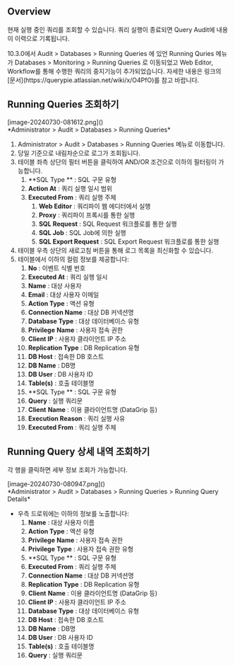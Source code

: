 
## Overview
현재 실행 중인 쿼리를 조회할 수 있습니다. 쿼리 실행이 종료되면 Query Audit에 내용이 이력으로 기록됩니다.

<Callout type="info">
10.3.0에서 Audit &gt; Databases &gt; Running Queries 에 있언 Running Quries 메뉴가 Databases &gt; Monitoring &gt; Running Queries 로 이동되었고 Web Editor, Workflow를 통해 수행한 쿼리의 중지기능이 추가되었습니다. 자세한 내용은 링크의 [문서](https://querypie.atlassian.net/wiki/x/O4PfO)를 참고 바랍니다. 
</Callout>

## Running Queries 조회하기
<p align="center">
<div>[image-20240730-081612.png]()</div>
*Administrator &gt; Audit &gt; Databases &gt; Running Queries*
</p>

1. Administrator &gt; Audit &gt; Databases &gt; Running Queries 메뉴로 이동합니다.
2. 당일 기준으로 내림차순으로 로그가 조회됩니다.
3. 테이블 좌측 상단의 필터 버튼을 클릭하여 AND/OR 조건으로 이하의 필터링이 가능합니다.
    1.  **SQL Type ** : SQL 구문 유형
    2.  **Action At**  : 쿼리 실행 일시 범위
    3.  **Executed From**  : 쿼리 실행 주체
        1.  **Web Editor**  : 쿼리파이 웹 에디터에서 실행 
        2.  **Proxy**  : 쿼리파이 프록시를 통한 실행
        3.  **SQL Request**  : SQL Request 워크플로를 통한 실행
        4.  **SQL Job**  : SQL Job에 의한 실행
        5.  **SQL Export Request**  : SQL Export Request 워크플로를 통한 실행 
4. 테이블 우측 상단의 새로고침 버튼을 통해 로그 목록을 최신화할 수 있습니다.
5. 테이블에서 이하의 컬럼 정보를 제공합니다:
    1.  **No**  : 이벤트 식별 번호
    2.  **Executed At**  : 쿼리 실행 일시
    3.  **Name**  : 대상 사용자
    4.  **Email**  : 대상 사용자 이메일
    5.  **Action Type**  : 액션 유형
    6.  **Connection Name**  : 대상 DB 커넥션명
    7.  **Database Type**  : 대상 데이터베이스 유형
    8.  **Privilege**   **Name**  : 사용자 접속 권한
    9.  **Client IP**  : 사용자 클라이언트 IP 주소
    10.  **Replication Type**  : DB Replication 유형
    11.  **DB Host**  : 접속한 DB 호스트
    12.  **DB Name**  : DB명
    13.  **DB User**  : DB 사용자 ID
    14.  **Table(s)**  : 호출 테이블명
    15.  **SQL Type ** : SQL 구문 유형
    16.  **Query**  : 실행 쿼리문
    17.  **Client**   **Name**  : 이용 클라이언트명 (DataGrip 등)
    18.  **Execution Reason**  : 쿼리 실행 사유
    19.  **Executed From**  : 쿼리 실행 주체

## Running Query 상세 내역 조회하기
각 행을 클릭하면 세부 정보 조회가 가능합니다.

<p align="center">
<div>[image-20240730-080947.png]()</div>
*Administrator &gt; Audit &gt; Databases &gt; Running Queries &gt; Running Query Details*
</p>

* 우측 드로워에는 이하의 정보를 노출합니다:
    1.  **Name**  : 대상 사용자 이름
    2.  **Action Type**  : 액션 유형
    3.  **Privilege**   **Name**  : 사용자 접속 권한
    4.  **Privilege**   **Type**  : 사용자 접속 권한 유형 
    5.  **SQL Type ** : SQL 구문 유형
    6.  **Executed From**  : 쿼리 실행 주체
    7.  **Connection Name**  : 대상 DB 커넥션명
    8.  **Replication Type**  : DB Replication 유형
    9.  **Client**   **Name**  : 이용 클라이언트명 (DataGrip 등)
    10.  **Client IP**  : 사용자 클라이언트 IP 주소
    11.  **Database Type**  : 대상 데이터베이스 유형
    12.  **DB Host**  : 접속한 DB 호스트
    13.  **DB Name**  : DB명
    14.  **DB User**  : DB 사용자 ID
    15.  **Table(s)**  : 호출 테이블명
    16.  **Query**  : 실행 쿼리문


